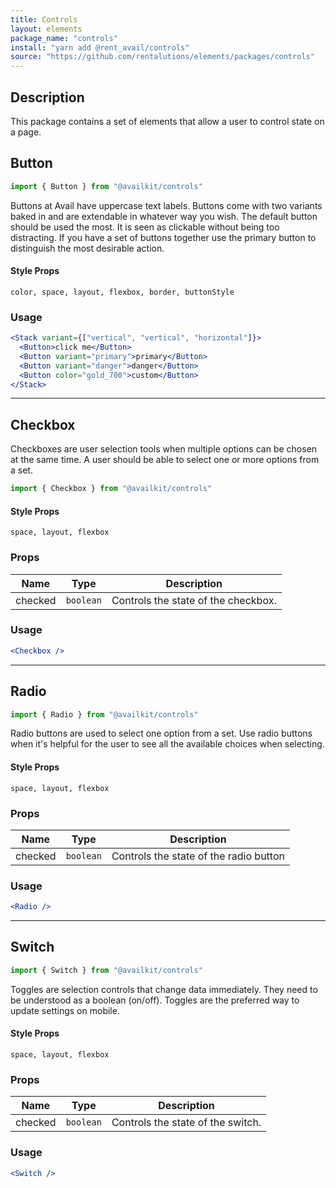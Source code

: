 ```yaml
---
title: Controls
layout: elements
package_name: "controls"
install: "yarn add @rent_avail/controls"
source: "https://github.com/rentalutions/elements/packages/controls"
---
```


## Description

This package contains a set of elements that allow a user to control state on a page.

## Button

```js
import { Button } from "@availkit/controls"
```

Buttons at Avail have uppercase text labels. Buttons come with two variants baked in and are extendable in whatever way you wish. The default button should be used the most. It is seen as clickable without being too distracting. If you have a set of buttons together use the primary button to distinguish the most desirable action.

#### Style Props

`color, space, layout, flexbox, border, buttonStyle`

### Usage

```jsx live
<Stack variant={["vertical", "vertical", "horizontal"]}>
  <Button>click me</Button>
  <Button variant="primary">primary</Button>
  <Button variant="danger">danger</Button>
  <Button color="gold_700">custom</Button>
</Stack>
```

<hr />

## Checkbox

Checkboxes are user selection tools when multiple options can be chosen at the same time. A user should be able to select one or more options from a set.

```js
import { Checkbox } from "@availkit/controls"
```

#### Style Props

`space, layout, flexbox`

### Props

| Name    | Type      | Description                         |
| ------- | --------- | ----------------------------------- |
| checked | `boolean` | Controls the state of the checkbox. |

### Usage

```jsx live
<Checkbox />
```

<hr />

## Radio

```js
import { Radio } from "@availkit/controls"
```

Radio buttons are used to select one option from a set. Use radio buttons when it's helpful for the user to see all the available choices when selecting.

#### Style Props

`space, layout, flexbox`

### Props

| Name    | Type      | Description                            |
| ------- | --------- | -------------------------------------- |
| checked | `boolean` | Controls the state of the radio button |

### Usage

```jsx live
<Radio />
```

<hr />

## Switch

```js
import { Switch } from "@availkit/controls"
```

Toggles are selection controls that change data immediately. They need to be understood as a boolean (on/off). Toggles are the preferred way to update settings on mobile.

#### Style Props

`space, layout, flexbox`

### Props

| Name    | Type      | Description                       |
| ------- | --------- | --------------------------------- |
| checked | `boolean` | Controls the state of the switch. |

### Usage

```jsx live
<Switch />
```
